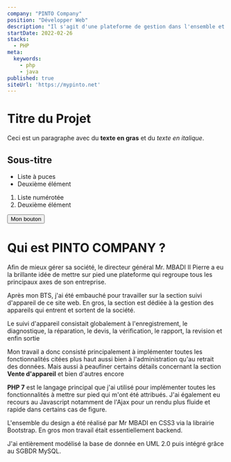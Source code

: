 ```yaml
---
company: "PINTO Company"
position: "Développer Web"
description: "Il s'agit d'une plateforme de gestion dans l'ensemble et de vente. La plateforme a été developpée dans le but d'imprégner l'entrepise PINTO COMPANY dans l'ère du numérique en rendant plus facile et rapide certaines tâches récurrente"
startDate: 2022-02-26
stacks:
  - PHP
meta:
  keywords:
    - php
    - java
published: true
siteUrl: 'https://mypinto.net'
---
```


# Titre du Projet

Ceci est un paragraphe avec du **texte en gras** et du *texte en italique*.

## Sous-titre

- Liste à puces
- Deuxième élément

1. Liste numérotée
2. Deuxième élément

<Button>Mon bouton</Button>

# Qui est PINTO COMPANY ?
Afin de mieux gérer sa société, le directeur général Mr. MBADI II Pierre a eu la brillante idée de mettre sur pied une plateforme qui regroupe tous les principaux axes de son entreprise.


Après mon BTS, j'ai été embauché pour travailler sur la section suivi d'appareil de ce site web. En gros, la section est dédiée à la gestion des appareils qui entrent et sortent de la société.

Le suivi d'appareil consistait globalement à l'enregistrement, le diagnostique, la réparation, le devis, la vérification, le rapport, la revision et enfin sortie

Mon travail a donc consisté principalement à implémenter toutes les fonctionnalités citées plus haut aussi bien à l'administration qu'au retrait des données. Mais aussi à peaufiner certains détails concernant la section **Vente d'appareil** et bien d'autres encore

**PHP 7** est le langage principal que j'ai utilisé pour implémenter toutes les fonctionnalités à mettre sur pied qui m'ont été attribués. J'ai également eu recours au Javascript notamment de l'Ajax pour un rendu plus fluide et rapide dans certains cas de figure.

L'ensemble du design a été réalisé par Mr MBADI en CSS3 via la librairie Bootstrap. En gros mon travail était essentiellement backend.

J'ai entièrement modélisé la base de donnée en UML 2.0 puis intégré grâce au SGBDR MySQL.